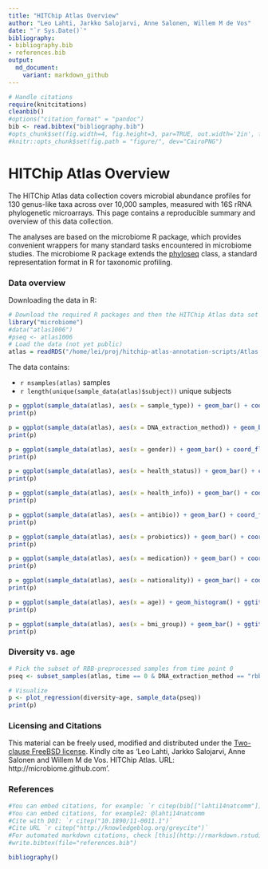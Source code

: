 ```yaml
---
title: "HITChip Atlas Overview"
author: "Leo Lahti, Jarkko Salojarvi, Anne Salonen, Willem M de Vos"
date: "`r Sys.Date()`"
bibliography: 
- bibliography.bib
- references.bib
output: 
  md_document:
    variant: markdown_github
---
```

<!--
  %\VignetteEngine{knitr::rmarkdown}
  %\VignetteIndexEntry{microbiome tutorial}
  %\usepackage[utf8]{inputenc}
-->

```r
# Handle citations
require(knitcitations)
cleanbib()
#options("citation_format" = "pandoc")
bib <- read.bibtex("bibliography.bib")
#opts_chunk$set(fig.width=4, fig.height=3, par=TRUE, out.width='2in', fig.pos='H')
#knitr::opts_chunk$set(fig.path = "figure/", dev="CairoPNG")
```


HITChip Atlas Overview
===========


The HITChip Atlas data collection covers microbial abundance profiles
for 130 genus-like taxa across over 10,000 samples, measured with 16S
rRNA phylogenetic microarrays. This page contains a reproducible
summary and overview of this data collection.

The analyses are based on the microbiome R package, which provides
convenient wrappers for many standard tasks encountered in microbiome
studies. The microbiome R package extends the
[phyloseq](http://joey711.github.io/phyloseq/import-data) class, a
standard representation format in R for taxonomic profiling.



### Data overview

Downloading the data in R:

```r
# Download the required R packages and then the HITChip Atlas data set
library("microbiome")
#data("atlas1006")
#pseq <- atlas1006
# Load the data (not yet public)
atlas = readRDS("/home/lei/proj/hitchip-atlas-annotation-scripts/Atlas.RData") # atlas
```

The data contains:

 * ```r nsamples(atlas)``` samples
 * ```r length(unique(sample_data(atlas)$subject))``` unique subjects

```r
p = ggplot(sample_data(atlas), aes(x = sample_type)) + geom_bar() + coord_flip() + ggtitle("Sample type")
print(p)

p = ggplot(sample_data(atlas), aes(x = DNA_extraction_method)) + geom_bar() + coord_flip() + ggtitle("DNA extraction method")
print(p)

p = ggplot(sample_data(atlas), aes(x = gender)) + geom_bar() + coord_flip() + ggtitle("Sex")
print(p)

p = ggplot(sample_data(atlas), aes(x = health_status)) + geom_bar() + coord_flip() + ggtitle("Health status")
print(p)

p = ggplot(sample_data(atlas), aes(x = health_info)) + geom_bar() + coord_flip() + ggtitle("Health info")
print(p)

p = ggplot(sample_data(atlas), aes(x = antibio)) + geom_bar() + coord_flip() + ggtitle("Antibiotics use")
print(p)

p = ggplot(sample_data(atlas), aes(x = probiotics)) + geom_bar() + coord_flip() + ggtitle("Probiotics")
print(p)

p = ggplot(sample_data(atlas), aes(x = medication)) + geom_bar() + coord_flip() + ggtitle("Medication")
print(p)

p = ggplot(sample_data(atlas), aes(x = nationality)) + geom_bar() + coord_flip() + ggtitle("Nationality")
print(p)

p = ggplot(sample_data(atlas), aes(x = age)) + geom_histogram() + ggtitle("Age") + xlab("Age")
print(p)

p = ggplot(sample_data(atlas), aes(x = bmi_group)) + geom_bar() + ggtitle("BMI group") + xlab("BMI")
print(p)
```


### Diversity vs. age

```r
# Pick the subset of RBB-preprocessed samples from time point 0
pseq <- subset_samples(atlas, time == 0 & DNA_extraction_method == "rbb")

# Visualize
p <- plot_regression(diversity~age, sample_data(pseq))
print(p)
```



### Licensing and Citations

This material can be freely used, modified and distributed under the
[Two-clause FreeBSD
license](http://en.wikipedia.org/wiki/BSD\_licenses). Kindly cite as
'Leo Lahti, Jarkko Salojarvi, Anne Salonen and Willem M de
Vos. HITChip Atlas. URL: http://microbiome.github.com'.


### References

```r
#You can embed citations, for example: `r citep(bib[["lahti14natcomm"]])`
#You can embed citations, for example2: @lahti14natcomm
#Cite with DOI: `r citep("10.1890/11-0011.1")`
#Cite URL `r citep("http://knowledgeblog.org/greycite")`
#For automated markdown citations, check [this](http://rmarkdown.rstudio.com/authoring_bibliographies_and_citations.html), [this](https://github.com/cboettig/knitcitations), and [this](http://www.carlboettiger.info/2012/03/24/citations-in-markdown-using-knitr.html). 
#write.bibtex(file="references.bib")
```

```r
bibliography()
```

